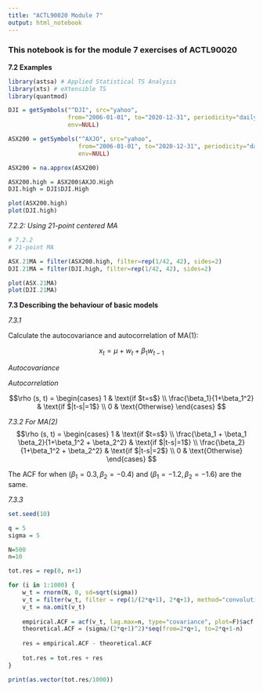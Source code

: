 ```yaml
---
title: "ACTL90020 Module 7"
output: html_notebook
---
```


### This notebook is for the module 7 exercises of ACTL90020

**7.2 Examples**

```r
library(astsa) # Applied Statistical TS Analysis
library(xts) # eXtensible TS
library(quantmod)

DJI = getSymbols("^DJI", src="yahoo",
                 from="2006-01-01", to="2020-12-31", periodicity="daily",
                 env=NULL)

ASX200 = getSymbols("^AXJO", src="yahoo", 
                    from="2006-01-01", to="2020-12-31", periodicity="daily",
                    env=NULL)

ASX200 = na.approx(ASX200)

ASX200.high = ASX200$AXJO.High
DJI.high = DJI$DJI.High
```

```r
plot(ASX200.high)
plot(DJI.high)
```

*7.2.2: Using 21-point centered MA*
```r
# 7.2.2
# 21-point MA

ASX.21MA = filter(ASX200.high, filter=rep(1/42, 42), sides=2)
DJI.21MA = filter(DJI.high, filter=rep(1/42, 42), sides=2)

plot(ASX.21MA)
plot(DJI.21MA)
```

**7.3 Describing the behaviour of basic models**

*7.3.1*

Calculate the autocovariance and autocorrelation of MA(1):  

$$ x_t = \mu + w_t + \beta_1 w_{t-1} $$

*Autocovariance*
\begin{align}
    \gamma (s, t) &= E[(x_t - \mu_t)(x_s - \mu_s)] \\
    &= E[(w_t + \beta_1 w_{t-1})(w_s + \beta_1 w_{s-1})] \\
    &= \begin{cases}
            (1+\beta_1^2)\sigma_w^2 & \text{if $t=s$} \\
            \beta_1 \sigma_w^2 & \text{if $|t-s|=1$} \\
            0 & \text{Otherwise} 
        \end{cases}
\end{align}

*Autocorrelation*  

$$\rho (s, t) = \begin{cases}
    1 & \text{if $t=s$} \\
    \frac{\beta_1}{1+\beta_1^2} & \text{if $|t-s|=1$} \\
    0 & \text{Otherwise}
\end{cases} $$

*7.3.2*
*For MA(2)*
$$\rho (s, t) = \begin{cases}
    1 & \text{if $t=s$} \\
    \frac{\beta_1 + \beta_1 \beta_2}{1+\beta_1^2 + \beta_2^2} & \text{if $|t-s|=1$} \\
    \frac{\beta_2}{1+\beta_1^2 + \beta_2^2} & \text{if $|t-s|=2$} \\
    0 & \text{Otherwise}
\end{cases} $$


The ACF for when $(\beta_1 = 0.3, \beta_2 = -0.4)$ and $(\beta_1 = -1.2, \beta_2 = -1.6)$ are the same.

*7.3.3*
```r
set.seed(10)

q = 5
sigma = 5

N=500
n=10

tot.res = rep(0, n+1)

for (i in 1:1000) {
    w_t = rnorm(N, 0, sd=sqrt(sigma))
    v_t = filter(w_t, filter = rep(1/(2*q+1), 2*q+1), method="convolution", sides=2)
    v_t = na.omit(v_t)
    
    empirical.ACF = acf(v_t, lag.max=n, type="covariance", plot=F)$acf
    theoretical.ACF = (sigma/(2*q+1)^2)*seq(from=2*q+1, to=2*q+1-n)
    
    res = empirical.ACF - theoretical.ACF
    
    tot.res = tot.res + res
}

print(as.vector(tot.res/1000))
```












